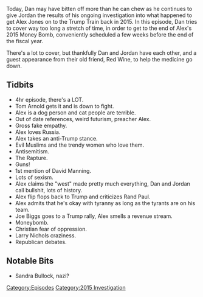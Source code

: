 {{DEFAULTSORT:
    #_EPISODE_0066:September 6-17, 2015
}}{{Episode
    | title             = September 6-17, 2015
    | caption           = [https://knowledgefight.libsyn.com/knowledge-fight-sep-6-17-2015 Listen to this episode on Libsyn]
    | episodeNumber     = 66
    | length            = 04:01:44
    | airDate           = July 25, 2017
    | coverageStartDate = September 6, 2015
    | coverageEndDate   = September 17, 2015
    | episodeType       = [[:Category:2015 Investigation|2015 Investigation]]
    | appearance        = [[Tom Arnold]], [[John McAfee]], [[Joseph Farah]], [[Joe Biggs]], [[James Wesley Rawles]], [[Larry Nichols]]
    | beverage          = Red Wine
    | oocDrop           = dead babies, souls, demons, and globalists.
    | previousEpisode   = [[65: September 2-4, 2015]]
    | nextEpisode       = [[67: Protocols of Zion]]
}}

{{Stub}}

Today, Dan may have bitten off more than he can chew as he continues to give Jordan the results of his ongoing investigation into what happened to get Alex Jones on to the Trump Train back in 2015. In this episode, Dan tries to cover way too long a stretch of time, in order to get to the end of Alex's 2015 Money Bomb, conveniently scheduled a few weeks before the end of the fiscal year.

There's a lot to cover, but thankfully Dan and Jordan have each other, and a guest appearance from their old friend, Red Wine, to help the medicine go down.

==Tidbits==

*4hr episode, there's a LOT.
*Tom Arnold gets it and is down to fight.
*Alex is a dog person and cat people are terrible.
*Out of date references, weird futurism, preacher Alex.
*Gross fake empathy.
*Alex loves Russia.
*Alex takes an anti-Trump stance.
*Evil Muslims and the trendy women who love them.
*Antisemitism.
*The Rapture.
*Guns!
*1st mention of David Manning.
*Lots of sexism.
*Alex claims the "west" made pretty much everything, Dan and Jordan call bullshit, lots of history.
*Alex flip flops back to Trump and criticizes Rand Paul.
*Alex admits that he's okay with tyranny as long as the tyrants are on his team.
*Joe Biggs goes to a Trump rally, Alex smells a revenue stream.
*Moneybomb.
*Christian fear of oppression.
*Larry Nichols craziness.
*Republican debates.

==Notable Bits==

*Sandra Bullock, nazi?

[[Category:Episodes]]
[[Category:2015 Investigation]]
